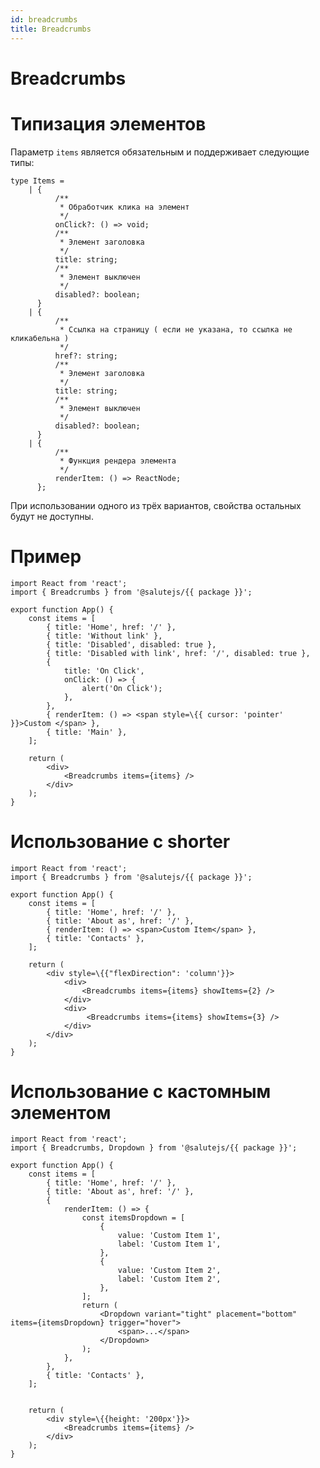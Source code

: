 ```yaml
---
id: breadcrumbs
title: Breadcrumbs
---
```



# Breadcrumbs
<PropsTable name="Breadcrumbs" />

# Типизация элементов

Параметр `items` является обязательным и поддерживает следующие типы:

```tsx
type Items =
    | {
          /**
           * Обработчик клика на элемент
           */
          onClick?: () => void;
          /**
           * Элемент заголовка
           */
          title: string;
          /**
           * Элемент выключен
           */
          disabled?: boolean;
      }
    | {
          /**
           * Ссылка на страницу ( если не указана, то ссылка не кликабельна )
           */
          href?: string;
          /**
           * Элемент заголовка
           */
          title: string;
          /**
           * Элемент выключен
           */
          disabled?: boolean;
      }
    | {
          /**
           * Функция рендера элемента
           */
          renderItem: () => ReactNode;
      };
```

При использовании одного из трёх вариантов, свойства остальных будут не доступны.

# Пример

```tsx live
import React from 'react';
import { Breadcrumbs } from '@salutejs/{{ package }}';

export function App() {
    const items = [
        { title: 'Home', href: '/' },
        { title: 'Without link' },
        { title: 'Disabled', disabled: true },
        { title: 'Disabled with link', href: '/', disabled: true },
        {
            title: 'On Click',
            onClick: () => {
                alert('On Click');
            },
        },
        { renderItem: () => <span style=\{{ cursor: 'pointer' }}>Custom </span> },
        { title: 'Main' },
    ];

    return (
        <div>
            <Breadcrumbs items={items} />
        </div>
    );
}
```
# Использование с shorter
```tsx live
import React from 'react';
import { Breadcrumbs } from '@salutejs/{{ package }}';

export function App() {
    const items = [
        { title: 'Home', href: '/' },
        { title: 'About as', href: '/' },
        { renderItem: () => <span>Custom Item</span> },
        { title: 'Contacts' },
    ];

    return (
        <div style=\{{"flexDirection": 'column'}}>
            <div>
                <Breadcrumbs items={items} showItems={2} />
            </div>
            <div>
                 <Breadcrumbs items={items} showItems={3} />
            </div>
        </div>
    );
}
```

# Использование с кастомным элементом
```tsx live
import React from 'react';
import { Breadcrumbs, Dropdown } from '@salutejs/{{ package }}';

export function App() {
    const items = [
        { title: 'Home', href: '/' },
        { title: 'About as', href: '/' },
        {
            renderItem: () => {
                const itemsDropdown = [
                    {
                        value: 'Custom Item 1',
                        label: 'Custom Item 1',
                    },
                    {
                        value: 'Custom Item 2',
                        label: 'Custom Item 2',
                    },
                ];
                return (
                    <Dropdown variant="tight" placement="bottom" items={itemsDropdown} trigger="hover">
                        <span>...</span>
                    </Dropdown>
                );
            },
        },
        { title: 'Contacts' },
    ];


    return (
        <div style=\{{height: '200px'}}>
            <Breadcrumbs items={items} />
        </div>
    );
}
```